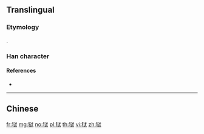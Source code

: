 {{character info/new}}
{{also|獄}}
==Translingual==

===Etymology===
{{Han simp|獄|f=言|t=讠}}.

===Han character===
{{Han char|rn=94|rad=犬|as=06|sn=9|four=|canj=KHIVK|ids=⿲犭讠犬}}

====References====
* {{Han ref|kx=0711.101|hdz=21346.070|uh=72F1|ud=29425}}

----

==Chinese==
{{zh-see|獄}}

[[fr:狱]]
[[mg:狱]]
[[no:狱]]
[[pl:狱]]
[[th:狱]]
[[vi:狱]]
[[zh:狱]]